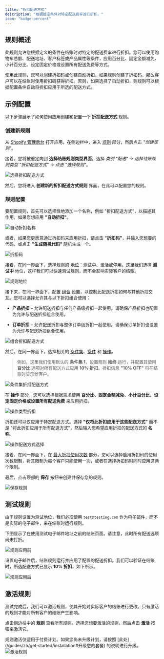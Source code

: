 ```yaml
---
title: "折扣配送方式"
description: "根据给定条件对特定配送费率进行折扣。"
icon: "badge-percent"
---
```


## 规则概述

此规则允许您根据定义的条件在结账时对特定的配送费率进行折扣。您可以使用购物车总额、配送地址、客户标签或产品属性等条件，应用百分比、固定金额减免、小计百分比、设定固定价格或设置所有配送免费等方式。

使用此规则，您可以创建折扣码或创建自动折扣。如果规则创建了折扣码，那么客户可以在结账时使用折扣码获得折扣。否则，如果选择了自动折扣，则规则可以根据配置条件自动将折扣应用于所选的配送方式。

## 示例配置

以下步骤展示了如何使用应用创建和配置一个 **折扣配送方式** 规则。

### 创建新规则

从 [Shopify 管理后台](/guides/zh/get-started/installation#前往应用) 打开应用。在侧边栏中，进入 [规则](/guides/zh/get-started/quickstart#创建示例规则) 部分，然后点击 _"创建规则"_。

接着，您将被重定向到 **选择结账规则类型界面**。选择 _类别 "配送" → 选择结账规则类型 "折扣配送方式" → 点击 “选择规则”_。

<img
  src="/images/essentials/shipping/select-discount-shipping-methods.webp"
  alt="选择折扣配送方式"
/>

然后，您将进入 **创建新的折扣配送方式规则** 界面，在此可以配置您的规则。

### 规则配置

要配置规则，首先可以选择性地添加一个名称，例如 "折扣配送方式"，以描述其作用，如果您想应用 **"自动折扣"**。

<img
  src="/images/essentials/shipping/automatic-discount-name-discount-shipping-methods.webp"
  alt="自动折扣名称"
/>

或者，如果您更愿意通过折扣码来应用折扣，请点击 **"折扣码"**，并输入您想要的代码，或点击 **"生成随机代码"** 随机生成一个。

<img
  src="/images/essentials/shipping/discount-code-discount-shipping-methods.webp"
  alt="折扣码"
/>

接着，在同一界面下，选择规则的 [地位](/guides/zh/get-started/concepts#地位)：测试中、激活或停用。这里我们选择 **测试中** 地位，这样我们可以快速测试规则，而不会影响实际客户的结账。

<img
  src="/images/essentials/shipping/rule-status-discount-shipping-methods.webp"
  alt="规则地位"
/>

接下来，在同一界面下，配置 [组合](/guides/zh/get-started/concepts#组合) 设置，以控制此配送折扣如何与其他折扣交互。您可以选择允许其与以下折扣组合使用：

- **产品折扣** – 允许配送折扣与任何产品级折扣一起使用。请确保产品折扣也配置为允许与配送折扣组合使用。

- **订单折扣** – 允许配送折扣与整体订单级折扣一起使用。请确保订单折扣也设置为允许与配送折扣组合使用。

<img
  src="/images/essentials/shipping/combinations-disount-shipping-methods.webp"
  alt="组合折扣配送方式"
/>

然后，在同一界面下，选择相关的 [条件集](/guides/zh/get-started/concepts#条件集)、[条件](/guides/zh/get-started/concepts#条件（“何时”）) 和 [操作](/guides/zh/get-started/concepts#动作（“做什么”）)。

> 例如，这里我们使用默认的 **条件集 1**，设置规则 **始终** 运行，并配置其使用 **百分比** 选项对所有配送方式应用 **10% 折扣**。折扣信息 **"10% OFF"** 将在结账时显示给客户。

<img
  src="/images/essentials/shipping/condition-set-discount-shipping-methods.webp"
  alt="条件集折扣配送方式"
/>

在 **操作** 部分，您可以选择根据需求使用 **百分比、固定金额减免、小计百分比、设定固定价格或设置所有配送免费** 来应用折扣。

<img
  src="/images/essentials/shipping/action-type-discount-shipping-methods.webp"
  alt="操作类型折扣"
/>

折扣还可以仅应用于特定配送方式。选择 **"仅将此折扣应用于这些配送方式"** 而不是 "将此折扣应用于所有配送方式"，然后输入您希望应用折扣的配送方式的 **名称**。

<img
  src="/images/essentials/shipping/action-shipping-methods-selection-discount-shipping-methods.webp"
  alt="操作配送方式选择"
/>

接着，在同一界面下，在 [最大折扣使用次数](/guides/zh/get-started/concepts#折扣最大使用次数) 部分，您可以选择启用折扣码的使用次数限制，将其限制为每个客户只能使用一次，或者在选择折扣码时同时应用这两个限制。

最后，点击顶部的 <b>保存</b> 按钮来创建并保存您的规则。

<img src="/images/shared/save-rule.webp" alt="保存规则" />

## 测试规则

由于规则设置为测试地位，我们必须使用 `test@testing.com` 作为电子邮件，而不是实际的电子邮件，来在结账时运行规则。

<Warning>
  下图显示了在使用测试电子邮件地址之前的结账页面。请注意，此时所有配送选项尚未打折。
</Warning>

<img
  src="/images/essentials/shipping/before-rule-apply-shipping-methods.webp"
  alt="规则应用前"
/>

设置电子邮件后，结账规则运行并应用了配置的配送折扣。我们可以验证在结账时，所选配送方式已显示 **10% 折扣**，如下所示。

<img
  src="/images/essentials/shipping/after-rule-apply-discount-shipping-methods.webp"
  alt="规则应用后"
/>

## 激活规则

测试完成后，我们可以激活规则，使其开始对实际客户的结账进行更改。只有激活的规则才能对所有客户的结账产生影响。

点击侧边栏中的 **规则** 查看所有规则。选择您想要激活的规则，然后点击 **激活** 按钮来激活它。

<Warning>
  规则激活仅适用于付费计划。如果您尚未升级计划，请按照
  [此处](/guides/zh/get-started/installation#升级您的套餐) 的说明进行升级。
</Warning>
<img
  src="/images/essentials/shipping/activate-the-rule-discount-shipping-methods.webp"
  alt="激活规则"
/>
